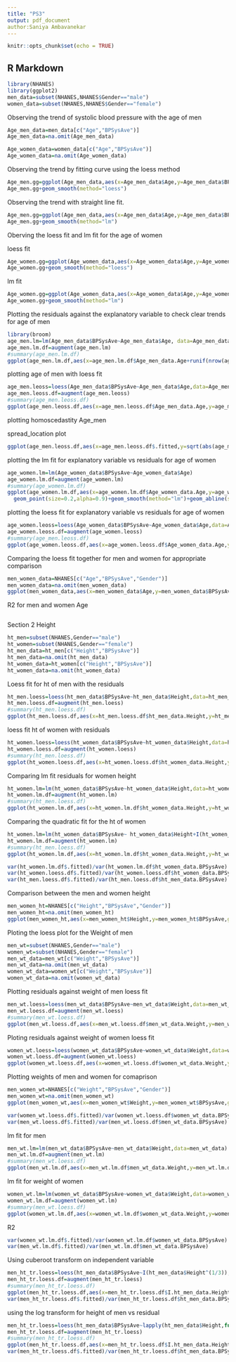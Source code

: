 ```yaml
---
title: "PS3"
output: pdf_document
author:Saniya Ambavanekar
---
```


```r
knitr::opts_chunk$set(echo = TRUE)
```

## R Markdown



```r
library(NHANES)
library(ggplot2)
men_data=subset(NHANES,NHANES$Gender=="male")
women_data=subset(NHANES,NHANES$Gender=="female")

```

Observing the trend of systolic blood pressure with the age of men
```r
Age_men_data=men_data[c("Age","BPSysAve")]
Age_men_data=na.omit(Age_men_data)

Age_women_data=women_data[c("Age","BPSysAve")]
Age_women_data=na.omit(Age_women_data)
```

Observing the trend by fitting curve using the loess method
```r
Age_men.gg=ggplot(Age_men_data,aes(x=Age_men_data$Age,y=Age_men_data$BPSysAve))+geom_point()
Age_men.gg+geom_smooth(method="loess")
```

Observing the trend with straight line fit.
```r
Age_men.gg=ggplot(Age_men_data,aes(x=Age_men_data$Age,y=Age_men_data$BPSysAve))+geom_point()
Age_men.gg+geom_smooth(method="lm")
```

Oberving the loess fit and lm fit for the age of women

loess fit
```r
Age_women.gg=ggplot(Age_women_data,aes(x=Age_women_data$Age,y=Age_women_data$BPSysAve))+geom_point()
Age_women.gg+geom_smooth(method="loess")
```

lm fit 
```r
Age_women.gg=ggplot(Age_women_data,aes(x=Age_women_data$Age,y=Age_women_data$BPSysAve))+geom_point()
Age_women.gg+geom_smooth(method="lm")
```

Plotting the residuals against the explanatory variable to check clear trends for age of men
```r
library(broom)
age_men.lm=lm(Age_men_data$BPSysAve~Age_men_data$Age, data=Age_men_data)
age_men.lm.df=augment(age_men.lm)
#summary(age_men.lm.df)
ggplot(age_men.lm.df,aes(x=age_men.lm.df$Age_men_data.Age+runif(nrow(age_men.lm.df),min= -0.5,max=0.5),y=age_men.lm.df$.resid+runif(nrow(age_men.lm.df),min= -0.5,max=0.5)))+geom_point(size=0.2,alpha=0.9)+geom_smooth(method="lm")+geom_abline(slope = 0, intercept = 0)
```
plotting age of men with loess fit

```r
age_men.leoss=loess(Age_men_data$BPSysAve~Age_men_data$Age,data=Age_men_data)
age_men.leoss.df=augment(age_men.leoss)
#summary(age_men.leoss.df)
ggplot(age_men.leoss.df,aes(x=age_men.leoss.df$Age_men_data.Age,y=age_men.leoss.df$.resid))+geom_point(size=0.2,alpha=0.9)+geom_smooth(method="loess")+geom_abline(slope=0, intercept=0)
```


plotting homoscedastity Age_men

spread_location plot

```r
ggplot(age_men.leoss.df,aes(x=age_men.leoss.df$.fitted,y=sqrt(abs(age_men.leoss.df$.resid))))+geom_point(size=0.2,alpha=0.9)+geom_smooth(method="loess")

```


plotting the lm fit for explanatory variable vs residuals for age of women
```r
age_women.lm=lm(Age_women_data$BPSysAve~Age_women_data$Age)
age_women.lm.df=augment(age_women.lm)
#summary(age_women.lm.df)
ggplot(age_women.lm.df,aes(x=age_women.lm.df$Age_women_data.Age,y=age_women.lm.df$.resid))+
  geom_point(size=0.2,alpha=0.9)+geom_smooth(method="lm")+geom_abline(slope=0,intercept=0)
```

plotting the loess fit for explanatory variable vs residuals for age of women
```r
age_women.leoss=loess(Age_women_data$BPSysAve~Age_women_data$Age,data=Age_women_data)
age_women.leoss.df=augment(age_women.leoss)
#summary(age_men.leoss.df)
ggplot(age_women.leoss.df,aes(x=age_women.leoss.df$Age_women_data.Age,y=age_women.leoss.df$.resid))+geom_point(size=0.2,alpha=0.9)+geom_smooth(method="loess")+geom_abline(slope=0, intercept=0)

```

Comparing the loess fit together for men and women for appropriate comparison
```r
men_women_data=NHANES[c("Age","BPSysAve","Gender")]
men_women_data=na.omit(men_women_data)
ggplot(men_women_data,aes(x=men_women_data$Age,y=men_women_data$BPSysAve,group=men_women_data$Gender,color=men_women_data$Gender))+geom_point(size=0.2,alpha=0.9)+geom_smooth(method="loess",method.args=list(degree=1))
```

R2 for men and women Age 
```r

```


Section 2 Height 

```r
ht_men=subset(NHANES,Gender=="male")
ht_women=subset(NHANES,Gender=="female")
ht_men_data=ht_men[c("Height","BPSysAve")]
ht_men_data=na.omit(ht_men_data)
ht_women_data=ht_women[c("Height","BPSysAve")]
ht_women_data=na.omit(ht_women_data)
```

Loess fit for ht of men with the residuals
```r
ht_men.loess=loess(ht_men_data$BPSysAve~ht_men_data$Height,data=ht_men_data)
ht_men.loess.df=augment(ht_men.loess)
#summary(ht_men.loess.df)
ggplot(ht_men.loess.df,aes(x=ht_men.loess.df$ht_men_data.Height,y=ht_men.loess.df$.resid))+geom_point(size=0.2,alpha=0.9)+geom_smooth(method="loess")+geom_abline(slope=0,intercept=0)+xlab("Height of men")+ylab("Residuals")
```

loess fit ht of women with residuals
```r
ht_women.loess=loess(ht_women_data$BPSysAve~ht_women_data$Height,data=ht_women_data)
ht_women.loess.df=augment(ht_women.loess)
#summary(ht_men.loess.df)
ggplot(ht_women.loess.df,aes(x=ht_women.loess.df$ht_women_data.Height,y=ht_women.loess.df$.resid))+geom_point(size=0.2,alpha=0.9)+geom_smooth(method="loess")+geom_abline(slope=0,intercept=0)+xlab("Height of women")+ylab("Residual")
```

Comparing lm fit residuals for women height
```r
ht_women.lm=lm(ht_women_data$BPSysAve~ht_women_data$Height,data=ht_women_data)
ht_women.lm.df=augment(ht_women.lm)
#summary(ht_men.loess.df)
ggplot(ht_women.lm.df,aes(x=ht_women.lm.df$ht_women_data.Height,y=ht_women.lm.df$.resid))+geom_point(size=0.2,alpha=0.9)+geom_smooth(method="lm")+geom_abline(slope=0,intercept=0)+xlab("Height of women")+ylab("Residual")
```
Comparing the quadratic fit for the ht of women 
```r
ht_women.lm=lm(ht_women_data$BPSysAve~ ht_women_data$Height+I(ht_women_data$Height^2),data=ht_women_data)
ht_women.lm.df=augment(ht_women.lm)
#summary(ht_men.loess.df)
ggplot(ht_women.lm.df,aes(x=ht_women.lm.df$ht_women_data.Height,y=ht_women.lm.df$.resid))+geom_point(size=0.2,alpha=0.9)+geom_smooth(method="lm")+geom_abline(slope=0,intercept=0)+xlab("Height of women")+ylab("Residual")

```


```r
var(ht_women.lm.df$.fitted)/var(ht_women.lm.df$ht_women_data.BPSysAve)
var(ht_women.loess.df$.fitted)/var(ht_women.loess.df$ht_women_data.BPSysAve)
var(ht_men.loess.df$.fitted)/var(ht_men.loess.df$ht_men_data.BPSysAve)
```

Comparison between the men and women height
```r
men_women_ht=NHANES[c("Height","BPSysAve","Gender")]
men_women_ht=na.omit(men_women_ht)
ggplot(men_women_ht,aes(x=men_women_ht$Height,y=men_women_ht$BPSysAve,group=men_women_ht$Gender,color=men_women_ht$Gender))+geom_point(size=0.2,alpha=0.9)+geom_smooth(method="loess",method.args=list(degree=1))

```

Ploting the loess plot for the Weight of men

```r
men_wt=subset(NHANES,Gender=="male")
women_wt=subset(NHANES,Gender=="female")
men_wt_data=men_wt[c("Weight","BPSysAve")]
men_wt_data=na.omit(men_wt_data)
women_wt_data=women_wt[c("Weight","BPSysAve")]
women_wt_data=na.omit(women_wt_data)
```

Plotting residuals against weight of men loess fit
```r
men_wt.loess=loess(men_wt_data$BPSysAve~men_wt_data$Weight,data=men_wt_data)
men_wt.loess.df=augment(men_wt.loess)
#summary(men_wt.loess.df)
ggplot(men_wt.loess.df,aes(x=men_wt.loess.df$men_wt_data.Weight,y=men_wt.loess.df$.resid))+geom_point(size=0.2,alpha=0.9)+geom_smooth(method="loess",method.args=list(degree=1))+geom_abline(slope=0,intercept = 0)
```

Ploting residuals against weight of women loess fit
```r
women_wt.loess=loess(women_wt_data$BPSysAve~women_wt_data$Weight,data=women_wt_data,family = "symmetric",degree=1)
women_wt.loess.df=augment(women_wt.loess)
ggplot(women_wt.loess.df,aes(x=women_wt.loess.df$women_wt_data.Weight,y=women_wt.loess.df$.resid))+geom_point(size=0.2,alpha=0.9)+geom_smooth(method="loess",method.args=list(degree=1))+geom_abline(slope=0,intercept = 0)
```

Plotting weights of men and women for comaprison
```r
men_women_wt=NHANES[c("Weight","BPSysAve","Gender")]
men_women_wt=na.omit(men_women_wt)
ggplot(men_women_wt,aes(x=men_women_wt$Weight,y=men_women_wt$BPSysAve,group=men_women_wt$Gender,color=men_women_wt$Gender))+geom_point(size=0.2,alpha=0.9)+geom_smooth(method="loess",method.args=list(degree=1))
```
```r
var(women_wt.loess.df$.fitted)/var(women_wt.loess.df$women_wt_data.BPSysAve)
var(men_wt.loess.df$.fitted)/var(men_wt.loess.df$men_wt_data.BPSysAve)

```

lm fit for men
```r
men_wt.lm=lm(men_wt_data$BPSysAve~men_wt_data$Weight,data=men_wt_data)
men_wt.lm.df=augment(men_wt.lm)
#summary(men_wt.loess.df)
ggplot(men_wt.lm.df,aes(x=men_wt.lm.df$men_wt_data.Weight,y=men_wt.lm.df$.resid))+geom_point(size=0.2,alpha=0.9)+geom_smooth(method="lm",method.args=list(degree=1))+geom_abline(slope=0,intercept = 0)

```

lm fit for weight of women
```r
women_wt.lm=lm(women_wt_data$BPSysAve~women_wt_data$Weight,data=women_wt_data)
women_wt.lm.df=augment(women_wt.lm)
#summary(men_wt.loess.df)
ggplot(women_wt.lm.df,aes(x=women_wt.lm.df$women_wt_data.Weight,y=women_wt.lm.df$.resid))+geom_point(size=0.2,alpha=0.9)+geom_smooth(method="lm",method.args=list(degree=1))+geom_abline(slope=0,intercept = 0)

```

R2
```r
var(women_wt.lm.df$.fitted)/var(women_wt.lm.df$women_wt_data.BPSysAve)
var(men_wt.lm.df$.fitted)/var(men_wt.lm.df$men_wt_data.BPSysAve)

```


Using cuberoot transform on independent variable
```r
men_ht_tr.loess=loess(ht_men_data$BPSysAve~I(ht_men_data$Height^(1/3)),data=ht_men_data,family="symmetric",degree=1)
men_ht_tr.loess.df=augment(men_ht_tr.loess)
#summary(men_ht_tr.loess.df)
ggplot(men_ht_tr.loess.df,aes(x=men_ht_tr.loess.df$I.ht_men_data.Height..1.3..,y=men_ht_tr.loess.df$.resid))+geom_point(size=0.2,alpha=0.9)+geom_smooth(method="loess",method.args=list(degree=1))+geom_abline(slope=0,intercept = 0)
var(men_ht_tr.loess.df$.fitted)/var(men_ht_tr.loess.df$ht_men_data.BPSysAve)
```
using the log transform for height of men vs residual
```r
men_ht_tr.loess=loess(ht_men_data$BPSysAve~lapply(ht_men_data$Height,function(x) log2(x)),data=ht_men_data,family="symmetric",degree=1)
men_ht_tr.loess.df=augment(men_ht_tr.loess)
#summary(men_ht_tr.loess.df)
ggplot(men_ht_tr.loess.df,aes(x=men_ht_tr.loess.df$I.ht_men_data.Height..1.3..,y=men_ht_tr.loess.df$.resid))+geom_point(size=0.2,alpha=0.9)+geom_smooth(method="loess",method.args=list(degree=1))+geom_abline(slope=0,intercept = 0)
var(men_ht_tr.loess.df$.fitted)/var(men_ht_tr.loess.df$ht_men_data.BPSysAve)
```

